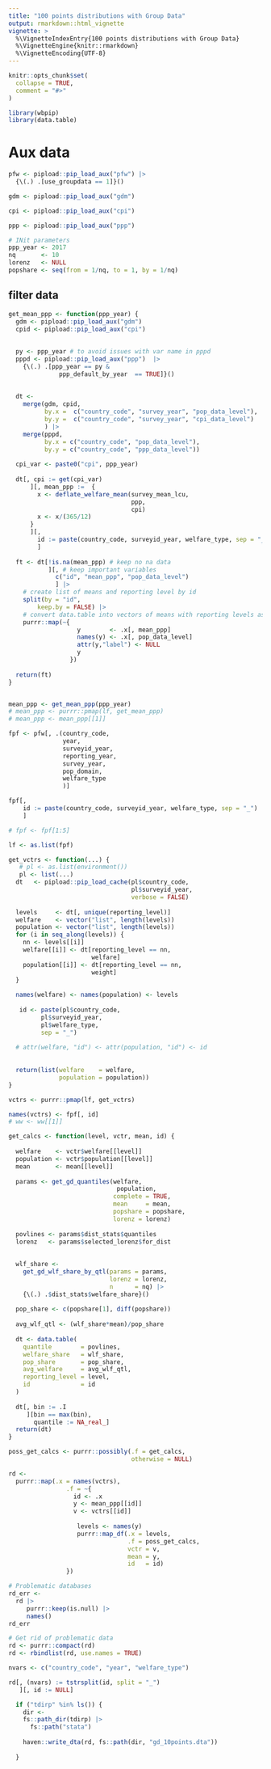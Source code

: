 ```yaml
---
title: "100 points distributions with Group Data"
output: rmarkdown::html_vignette
vignette: >
  %\VignetteIndexEntry{100 points distributions with Group Data}
  %\VignetteEngine{knitr::rmarkdown}
  %\VignetteEncoding{UTF-8}
---
```


```r
knitr::opts_chunk$set(
  collapse = TRUE,
  comment = "#>"
)
```

```r
library(wbpip)
library(data.table)
```

# Aux data

```r

pfw <- pipload::pip_load_aux("pfw") |> 
  {\(.) .[use_groupdata == 1]}()

gdm <- pipload::pip_load_aux("gdm") 

cpi <- pipload::pip_load_aux("cpi") 

ppp <- pipload::pip_load_aux("ppp")

# INit parameters
ppp_year <- 2017
nq       <- 10
lorenz   <- NULL
popshare <- seq(from = 1/nq, to = 1, by = 1/nq)

```

## filter data

```r

get_mean_ppp <- function(ppp_year) {
  gdm <- pipload::pip_load_aux("gdm") 
  cpid <- pipload::pip_load_aux("cpi")  
  
  
  py <- ppp_year # to avoid issues with var name in pppd
  pppd <- pipload::pip_load_aux("ppp")  |> 
    {\(.) .[ppp_year == py &
              ppp_default_by_year  == TRUE]}() 
  
  
  dt <- 
    merge(gdm, cpid, 
          by.x =  c("country_code", "survey_year", "pop_data_level"), 
          by.y =  c("country_code", "survey_year", "cpi_data_level")
          ) |> 
    merge(pppd, 
          by.x = c("country_code", "pop_data_level"), 
          by.y = c("country_code", "ppp_data_level"))
  
  cpi_var <- paste0("cpi", ppp_year)
  
  dt[, cpi := get(cpi_var)
      ][, mean_ppp :=  {
        x <- deflate_welfare_mean(survey_mean_lcu, 
                                  ppp, 
                                  cpi)
        x <- x/(365/12)
      }
      ][, 
        id := paste(country_code, surveyid_year, welfare_type, sep = "_")
        ]
  
  ft <- dt[!is.na(mean_ppp) # keep no na data
           ][, # keep important variables 
             c("id", "mean_ppp", "pop_data_level")
             ] |>
    # create list of means and reporting level by id
    split(by = "id", 
        keep.by = FALSE) |> 
    # convert data.table into vectors of means with reporting levels as names
    purrr::map(~{
                   y        <- .x[, mean_ppp]
                   names(y) <- .x[, pop_data_level]
                   attr(y,"label") <- NULL
                   y
                 })
  
  return(ft)
}


mean_ppp <- get_mean_ppp(ppp_year)
# mean_ppp <- purrr::pmap(lf, get_mean_ppp)
# mean_ppp <- mean_ppp[[1]]
```

```r

fpf <- pfw[, .(country_code, 
               year, 
               surveyid_year,
               reporting_year,
               survey_year,
               pop_domain, 
               welfare_type
               )]

fpf[,
    id := paste(country_code, surveyid_year, welfare_type, sep = "_")
    ]

# fpf <- fpf[1:5]

lf <- as.list(fpf)

```

```r

get_vctrs <- function(...) {
   # pl <- as.list(environment())
   pl <- list(...)
  dt   <- pipload::pip_load_cache(pl$country_code, 
                                  pl$surveyid_year, 
                                  verbose = FALSE)
  
  levels     <- dt[, unique(reporting_level)] 
  welfare    <- vector("list", length(levels))
  population <- vector("list", length(levels))
  for (i in seq_along(levels)) {
    nn <- levels[[i]]
    welfare[[i]] <- dt[reporting_level == nn, 
                       welfare]
    population[[i]] <- dt[reporting_level == nn, 
                       weight]
  }
  
  names(welfare) <- names(population) <- levels
  
   id <- paste(pl$country_code, 
         pl$surveyid_year, 
         pl$welfare_type, 
         sep = "_")
  
  # attr(welfare, "id") <- attr(population, "id") <- id
  
  
  return(list(welfare    = welfare, 
              population = population))
}

vctrs <- purrr::pmap(lf, get_vctrs)

names(vctrs) <- fpf[, id]
# ww <- ww[[1]]
```

```r

get_calcs <- function(level, vctr, mean, id) {
  
  welfare    <- vctr$welfare[[level]]
  population <- vctr$population[[level]]
  mean       <- mean[[level]]
    
  params <- get_gd_quantiles(welfare,
                              population,
                             complete = TRUE, 
                             mean     = mean,
                             popshare = popshare, 
                             lorenz = lorenz)
  
  povlines <- params$dist_stats$quantiles
  lorenz   <- params$selected_lorenz$for_dist
  
  
  wlf_share <- 
    get_gd_wlf_share_by_qtl(params = params, 
                            lorenz = lorenz, 
                            n      = nq) |> 
    {\(.) .$dist_stats$welfare_share}()
    
  pop_share <- c(popshare[1], diff(popshare))
  
  avg_wlf_qtl <- (wlf_share*mean)/pop_share
  
  dt <- data.table(
    quantile        = povlines, 
    welfare_share   = wlf_share, 
    pop_share       = pop_share,
    avg_welfare     = avg_wlf_qtl, 
    reporting_level = level, 
    id              = id
  )
  
  dt[, bin := .I
     ][bin == max(bin), 
       quantile := NA_real_]
  return(dt)
}

poss_get_calcs <- purrr::possibly(.f = get_calcs, 
                                  otherwise = NULL)

rd <- 
  purrr::map(.x = names(vctrs), 
                .f = ~{
                  id <- .x
                  y <- mean_ppp[[id]]
                  v <- vctrs[[id]]
                                    
                   levels <- names(y)
                   purrr::map_df(.x = levels,
                                 .f = poss_get_calcs, 
                                 vctr = v, 
                                 mean = y, 
                                 id   = id)
                })

# Problematic databases
rd_err <- 
  rd |> 
     purrr::keep(is.null) |> 
     names()
rd_err

# Get rid of problematic data
rd <- purrr::compact(rd)
rd <- rbindlist(rd, use.names = TRUE)

nvars <- c("country_code", "year", "welfare_type")

rd[, (nvars) := tstrsplit(id, split = "_")
   ][, id := NULL]

```

```r
  if ("tdirp" %in% ls()) {
    dir <- 
    fs::path_dir(tdirp) |> 
      fs::path("stata")
    
    haven::write_dta(rd, fs::path(dir, "gd_10points.dta"))
    
  }

```
